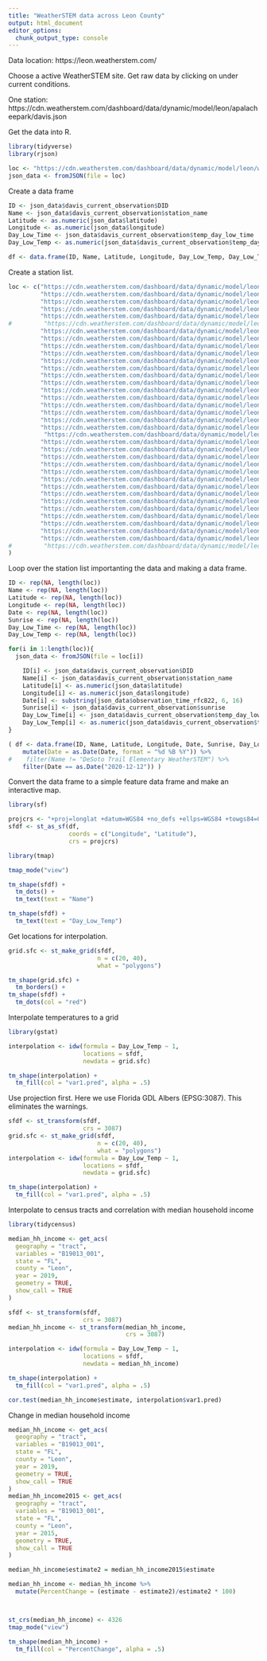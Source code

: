 ```yaml
---
title: "WeatherSTEM data across Leon County"
output: html_document
editor_options: 
  chunk_output_type: console
---
```


Data location: https://leon.weatherstem.com/

Choose a active WeatherSTEM site.
Get raw data by clicking on <raw data> under current conditions.

One station: https://cdn.weatherstem.com/dashboard/data/dynamic/model/leon/apalacheepark/davis.json

Get the data into R.
```r
library(tidyverse)
library(rjson)

loc <- "https://cdn.weatherstem.com/dashboard/data/dynamic/model/leon/wtmoore/davis.json"
json_data <- fromJSON(file = loc)
```

Create a data frame
```r
ID <- json_data$davis_current_observation$DID
Name <- json_data$davis_current_observation$station_name
Latitude <- as.numeric(json_data$latitude)
Longitude <- as.numeric(json_data$longitude)
Day_Low_Time <- json_data$davis_current_observation$temp_day_low_time
Day_Low_Temp <- as.numeric(json_data$davis_current_observation$temp_day_low_f)

df <- data.frame(ID, Name, Latitude, Longitude, Day_Low_Temp, Day_Low_Time)
```

Create a station list.
```r
loc <- c("https://cdn.weatherstem.com/dashboard/data/dynamic/model/leon/apalacheepark/davis.json",
         "https://cdn.weatherstem.com/dashboard/data/dynamic/model/leon/bucklake/davis.json",
         "https://cdn.weatherstem.com/dashboard/data/dynamic/model/leon/canopyoaks/davis.json",
         "https://cdn.weatherstem.com/dashboard/data/dynamic/model/leon/chaires/davis.json",
         "https://cdn.weatherstem.com/dashboard/data/dynamic/model/leon/clc/davis.json",
#         "https://cdn.weatherstem.com/dashboard/data/dynamic/model/leon/chiles/davis.json",
         "https://cdn.weatherstem.com/dashboard/data/dynamic/model/leon/conley/davis.json",
         "https://cdn.weatherstem.com/dashboard/data/dynamic/model/leon/deerlake/davis.json",
         "https://cdn.weatherstem.com/dashboard/data/dynamic/model/leon/desototrail/davis.json",
         "https://cdn.weatherstem.com/dashboard/data/dynamic/model/leon/famudrs/davis.json",
         "https://cdn.weatherstem.com/dashboard/data/dynamic/model/leon/fsus/davis.json",
         "https://cdn.weatherstem.com/dashboard/data/dynamic/model/leon/fortbraden/davis.json",
         "https://cdn.weatherstem.com/dashboard/data/dynamic/model/leon/fsuesc/davis.json",
         "https://cdn.weatherstem.com/dashboard/data/dynamic/model/leon/fsursp/davis.json",
         "https://cdn.weatherstem.com/dashboard/data/dynamic/model/leon/fsurez/davis.json",
         "https://cdn.weatherstem.com/dashboard/data/dynamic/model/leon/gilchrist/davis.json",
         "https://cdn.weatherstem.com/dashboard/data/dynamic/model/leon/hartsfield/davis.json",
         "https://cdn.weatherstem.com/dashboard/data/dynamic/model/leon/hawksrise/davis.json",
         "https://cdn.weatherstem.com/dashboard/data/dynamic/model/leon/sullivan/davis.json", 
         "https://cdn.weatherstem.com/dashboard/data/dynamic/model/leon/killearnlakes/davis.json",
          "https://cdn.weatherstem.com/dashboard/data/dynamic/model/leon/leon/davis.json",
         "https://cdn.weatherstem.com/dashboard/data/dynamic/model/leon/lincoln/davis.json",
         "https://cdn.weatherstem.com/dashboard/data/dynamic/model/leon/maclay/davis.json",
         "https://cdn.weatherstem.com/dashboard/data/dynamic/model/leon/netallahassee/davis.json",
         "https://cdn.weatherstem.com/dashboard/data/dynamic/model/leon/oakridge/davis.json",
         "https://cdn.weatherstem.com/dashboard/data/dynamic/model/leon/rickards/davis.json",
         "https://cdn.weatherstem.com/dashboard/data/dynamic/model/leon/ruediger/davis.json",
         "https://cdn.weatherstem.com/dashboard/data/dynamic/model/leon/sail/davis.json",
         "https://cdn.weatherstem.com/dashboard/data/dynamic/model/leon/sealey/davis.json",
         "https://cdn.weatherstem.com/dashboard/data/dynamic/model/leon/success/davis.json",
         "https://cdn.weatherstem.com/dashboard/data/dynamic/model/leon/swiftcreek/davis.json",
         "https://cdn.weatherstem.com/dashboard/data/dynamic/model/leon/tcc/davis.json",
         "https://cdn.weatherstem.com/dashboard/data/dynamic/model/leon/tallahasseenurseries/davis.json",
         "https://cdn.weatherstem.com/dashboard/data/dynamic/model/leon/theedison/davis.json",
         "https://cdn.weatherstem.com/dashboard/data/dynamic/model/leon/woodville/davis.json"
#         "https://cdn.weatherstem.com/dashboard/data/dynamic/model/leon/wtmoore/davis.json"
)
```

Loop over the station list importanting the data and making a data frame.
```r
ID <- rep(NA, length(loc))
Name <- rep(NA, length(loc))
Latitude <- rep(NA, length(loc))
Longitude <- rep(NA, length(loc))
Date <- rep(NA, length(loc))
Sunrise <- rep(NA, length(loc))
Day_Low_Time <- rep(NA, length(loc))
Day_Low_Temp <- rep(NA, length(loc))

for(i in 1:length(loc)){
  json_data <- fromJSON(file = loc[i])

    ID[i] <- json_data$davis_current_observation$DID
    Name[i] <- json_data$davis_current_observation$station_name
    Latitude[i] <- as.numeric(json_data$latitude)
    Longitude[i] <- as.numeric(json_data$longitude)
    Date[i] <- substring(json_data$observation_time_rfc822, 6, 16)
    Sunrise[i] <- json_data$davis_current_observation$sunrise
    Day_Low_Time[i] <- json_data$davis_current_observation$temp_day_low_time
    Day_Low_Temp[i] <- as.numeric(json_data$davis_current_observation$temp_day_low_f)
}
```

```r
( df <- data.frame(ID, Name, Latitude, Longitude, Date, Sunrise, Day_Low_Time, Day_Low_Temp) %>%
    mutate(Date = as.Date(Date, format = "%d %B %Y")) %>%
#    filter(Name != "DeSoto Trail Elementary WeatherSTEM") %>%
    filter(Date == as.Date("2020-12-12")) )
```

Convert the data frame to a simple feature data frame and make an interactive map.
```r
library(sf)

projcrs <- "+proj=longlat +datum=WGS84 +no_defs +ellps=WGS84 +towgs84=0,0,0"
sfdf <- st_as_sf(df, 
                 coords = c("Longitude", "Latitude"),
                 crs = projcrs)

library(tmap)

tmap_mode("view")

tm_shape(sfdf) +
  tm_dots() +
  tm_text(text = "Name")

tm_shape(sfdf) +
  tm_text(text = "Day_Low_Temp")
```

Get locations for interpolation.
```r
grid.sfc <- st_make_grid(sfdf,
                         n = c(20, 40),
                         what = "polygons")

tm_shape(grid.sfc) +
  tm_borders() +
tm_shape(sfdf) +
  tm_dots(col = "red")
```

Interpolate temperatures to a grid
```r
library(gstat)

interpolation <- idw(formula = Day_Low_Temp ~ 1,
                     locations = sfdf,
                     newdata = grid.sfc)

tm_shape(interpolation) +
  tm_fill(col = "var1.pred", alpha = .5)
```

Use projection first. Here we use Florida GDL Albers (EPSG:3087). This eliminates the warnings.
```r
sfdf <- st_transform(sfdf, 
                     crs = 3087)
grid.sfc <- st_make_grid(sfdf,
                         n = c(20, 40),
                         what = "polygons")
interpolation <- idw(formula = Day_Low_Temp ~ 1,
                     locations = sfdf,
                     newdata = grid.sfc)

tm_shape(interpolation) +
  tm_fill(col = "var1.pred", alpha = .5)
```

Interpolate to census tracts and correlation with median household income
```r
library(tidycensus)

median_hh_income <- get_acs(
  geography = "tract",
  variables = "B19013_001",
  state = "FL",
  county = "Leon",
  year = 2019,
  geometry = TRUE,
  show_call = TRUE
)

sfdf <- st_transform(sfdf, 
                     crs = 3087)
median_hh_income <- st_transform(median_hh_income, 
                                 crs = 3087)

interpolation <- idw(formula = Day_Low_Temp ~ 1,
                     locations = sfdf,
                     newdata = median_hh_income)

tm_shape(interpolation) +
  tm_fill(col = "var1.pred", alpha = .5)

cor.test(median_hh_income$estimate, interpolation$var1.pred)
```

Change in median household income
```r
median_hh_income <- get_acs(
  geography = "tract",
  variables = "B19013_001",
  state = "FL",
  county = "Leon",
  year = 2019,
  geometry = TRUE,
  show_call = TRUE
)
median_hh_income2015 <- get_acs(
  geography = "tract",
  variables = "B19013_001",
  state = "FL",
  county = "Leon",
  year = 2015,
  geometry = TRUE,
  show_call = TRUE
)

median_hh_income$estimate2 = median_hh_income2015$estimate

median_hh_income <- median_hh_income %>%
  mutate(PercentChange = (estimate - estimate2)/estimate2 * 100)



st_crs(median_hh_income) <- 4326
tmap_mode("view")

tm_shape(median_hh_income) +
  tm_fill(col = "PercentChange", alpha = .5)

```         